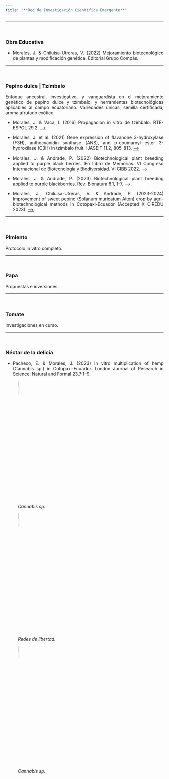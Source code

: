 ```yaml
---
title: "**Red de Investigación Científica Emergente**"
---
```

___
<br>


### **Obra Educativa**
- Morales, J. & Chiluisa-Utreras, V. (2022) Mejoramiento biotecnológico de plantas y modificación genética. Editorial Grupo Compás.


___
<br>


### **Pepino dulce | Tzímbalo**

<style>
body {text-align: justify}
</style> 



Enfoque ancestral, investigativo, y vanguardista en el mejoramiento genético de pepino dulce y tzímbalo, y herramientas biotecnológicas aplicables al campo ecuatoriano. Variedades únicas, semilla certificada, aroma afrutado exótico.     



- Morales, J. & Vaca, I. (2016) Propagación in vitro de tzímbalo. RTE-ESPOL 29.2. [-->](http://www.rte.espol.edu.ec/index.php/tecnologica/article/view/547)


- Morales, J. et al. (2021) Gene expression of flavanone 3-hydroxylase (F3H), anthocyanidin synthase (ANS), and p-coumaroyl ester 3-hydroxilase (C3H) in tzimbalo fruit. IJASEIT 11.2, 805-813. [-->](https://ijaseit.insightsociety.org/index.php?option=com_content&view=article&id=9&Itemid=1&article_id=13681)


- Morales, J. & Andrade, P. (2022) Biotechnological plant breeding applied to purple black berries. En Libro de Memorias. VI Congreso Internacional de Biotecnología y Biodiversidad. VI CIBB 2022. [-->](http://www.cibb.espol.edu.ec/sites/cibb.espol.edu.ec/files/CIBB_V1-MEMORIAS_2022.pdf)


- Morales, J. & Andrade, P. (2023) Biotechnological plant breeding applied to purple blackberries. Rev. Bionatura 8.1, 1-7. [-->](https://www.revistabionatura.com/2023.08.01.7.html)


- Morales, J., Chiluisa-Utreras, V. & Andrade, P. (2023-2024) Improvement of sweet pepino (Solanum muricatum Aiton) crop by agri-biotechnological methods in Cotopaxi-Ecuador (Accepted X CIREDU 2023). [-->](https://gennbio.github.io/Meta-an%C3%A1lisis_NN.pdf) 

___
<br>


### **Pimiento**
Protocolo in vitro completo.


___
<br>


### **Papa**
Propuestas e inversiones.


___
<br>


### **Tomate**
Investigaciones en curso.


___
<br>

### **Néctar de la delicia**


- Pacheco, E. & Morales, J. (2023) In vitro multiplication of hemp (Cannabis sp.) in Cotopaxi-Ecuador. London Journal of Research in Science: Natural and Formal 23.7:1-9.


![*Cannabis sp.*](C:\Users\Dell\Desktop\GENNBIO.github.io\Cannabis_NN.jpg){width=10%}



![*Redes de libertad.*](C:\Users\Dell\Desktop\GENNBIO.github.io\Redes_NN.jpg){width=10%}



![*Cannabis sp.*](C:\Users\Dell\Desktop\GENNBIO.github.io\PV_NN.jpg){width=10%}

